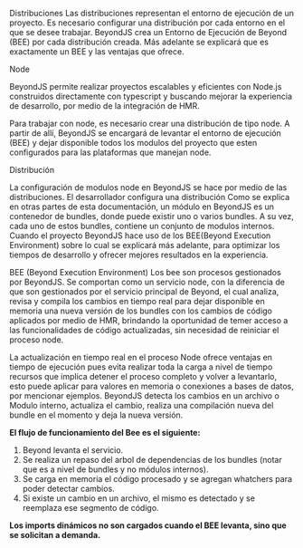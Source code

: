 
<Title>BEE</Title>

<Subtitle>Distribuciones</Subtitle>
Las distribuciones representan el entorno de ejecución de un proyecto. Es necesario configurar una distribución por cada
entorno en el que se desee trabajar. BeyondJS crea un Entorno de Ejecución de Beyond (BEE) por cada distribución creada.
Más adelante se explicará que es exactamente un BEE y las ventajas que ofrece.

<Subtitle>Node</Subtitle>

BeyondJS permite realizar proyectos escalables y eficientes con <ELink to="https://nodejs.org/">Node.js</ELink> construidos directamente con typescript y buscando mejorar la experiencia de desarrollo, por medio de la integración de HMR.

Para trabajar con node, es necesario crear una distribución de tipo node. A partir de allí, BeyondJS se encargará de levantar el entorno de ejecución (BEE) y dejar disponible todos los modulos del proyecto que esten configurados para las plataformas que manejan node.

<Subtitle>Distribución</Subtitle>

La configuración de modulos node en BeyondJS se hace por medio de las distribuciones. El desarrollador configura una distribución
Como se explica en otras partes de esta documentación, un módulo en BeyondJS es un contenedor de bundles, donde puede existir uno o varios bundles. A su vez, cada uno de estos bundles, contiene un conjunto de modulos internos. Cuando el proyecto BeyondJS hace uso de los BEE(Beyond Execution Environment) sobre lo cual se explicará más adelante, para optimizar los tiempos de desarrollo y ofrecer mejores resultados en la experiencia.

<Subtitle>BEE (Beyond Execution Environment)</Subtitle>
Los bee son procesos gestionados por BeyondJS. Se comportan como un servicio node, con la diferencia de que son gestionados
por el servicio principal de Beyond, el cual analiza, revisa y compila los cambios en tiempo real para dejar disponible en
memoria una nueva versión de los bundles con los cambios de código aplicados por medio de HMR, brindando la oportunidad de
temer acceso a las funcionalidades de código actualizadas, sin necesidad de reiniciar el proceso node.

La actualización en tiempo real en el proceso Node ofrece ventajas en tiempo de ejecución pues evita realizar toda la carga a nivel de tiempo recursos que implica detener el proceso completo y volver a levantarlo, esto puede aplicar para valores en memoria o conexiones a bases de datos, por mencionar ejemplos. BeyondJS detecta los cambios en un archivo o <Link to="/docs/modules#internal-modules">Modulo interno</Link>, actualiza el cambio, realiza una compilación nueva del bundle en el momento y deja la nueva versión.

**El flujo de funcionamiento del Bee es el siguiente:**

1. Beyond levanta el servicio.
2. Se realiza un repaso del arbol de dependencias de los bundles (notar que es a nivel de bundles y no módulos internos).
3. Se carga en memoria el código procesado y se agregan whatchers para poder detectar cambios.
4. Si existe un cambio en un archivo, el mismo es detectado y se reemplaza ese segmento de código.

**Los imports dinámicos no son cargados cuando el BEE levanta, sino que se solicitan a demanda.**
